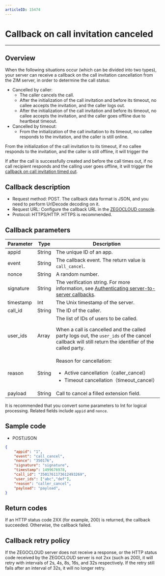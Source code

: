 ```yaml
---
articleID: 15474
---
```


# Callback on call invitation canceled
- - -

## Overview

When the following situations occur (which can be divided into two types), your server can receive a callback on the call invitation cancellation from the ZIM server, in order to determine the call status:
- Cancelled by caller:
    - The caller cancels the call.
    - After the initialization of the call invitation and before its timeout, no callee accepts the invitation, and the caller logs out.
    - After the initialization of the call invitation and before its timeout, no callee accepts the invitation, and the caller goes offline due to heartbeat timeout.
-  Cancelled by timeout:
    - From the initialization of the call invitation to its timeout, no callee responds to the invitation, and the caller is still online.  

<Note title="Note">

From the initialization of the call invitation to its timeout, if no callee responds to the invitation, and the caller is still offline, it will trigger the   

If after the call is successfully created and before the call times out, if no call recipient responds and the calling user goes offline, it will trigger the [callback on call invitation timed out](./Call%20invitation%20timed%20out.mdx).
</Note>

## Callback description

- Request method: POST.
  <Note title="Note">
  The callback data format is JSON, and you need to perform UrlDecode decoding on it.
  </Note>
- Request URL: Configure the callback URL in the [ZEGOCLOUD console](https://console.zegocloud.com/account/login).
- Protocol: HTTPS/HTTP. HTTPS is recommended.
## Callback parameters

| Parameter | Type | Description |
| -- | -- | -- |
| appid | String | The unique ID of an app. |
| event | String | The callback event. The return value is `call_cancel`. | 
| nonce | String | A random number. |
| signature | String | The verification string. For more information, see [Authenticating server-to-server callbacks](./Authenticating%20server-to-server%20callbacks.mdx). |	
| timestamp | Int | The Unix timestamp of the server. |
| call_id | String | The ID of the caller. |	
| user_ids | Array | 	The list of IDs of users to be called.<Note title="Note"><p>When a call is cancelled and the called party logs out, the `user_ids` of the cancel callback will still return the identifier of the called party.</p></Note> |
| reason | String | Reason for cancellation:<ul><li>Active cancellation（caller_cancel）</li><li>Timeout cancellation（timeout_cancel）</li></ul> |
| payload | String | Call to cancel a filled extension field. |	

<Note title="Note">

It is recommended that you convert some parameters to Int for logical processing. Related fields include `appid` and `nonce`.
</Note>



## Sample code
- POST/JSON

```json
{
    "appid": "1",
    "event": "call_cancel",
    "nonce": "350176",
    "signature": "signature",
    "timestamp": 1499676978,
    "call_id": "3501761173612493269",
    "user_ids": ["abc","def"],
    "reason": "caller_cancel",
    "payload": "payload",
}
```

## Return codes
If an HTTP status code 2XX (for example, 200) is returned, the callback succeeded. Otherwise, the callback failed.

## Callback retry policy


If the ZEGOCLOUD server does not receive a response, or the HTTP status code received by the ZEGOCLOUD server is not 2xx (such as 200), it will retry with intervals of 2s, 4s, 8s, 16s, and 32s respectively. If the retry still fails after an interval of 32s, it will no longer retry.

